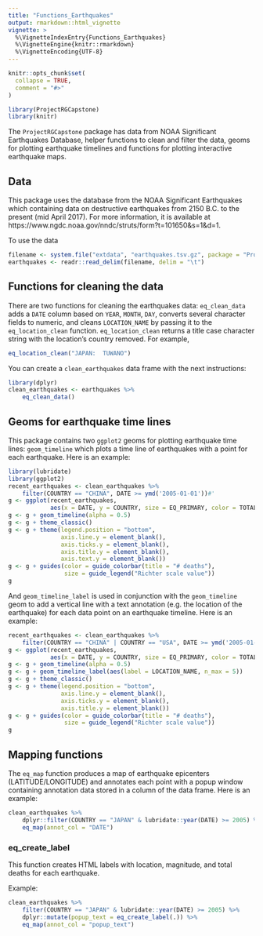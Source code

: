 ```yaml
---
title: "Functions_Earthquakes"
output: rmarkdown::html_vignette
vignette: >
  %\VignetteIndexEntry{Functions_Earthquakes}
  %\VignetteEngine{knitr::rmarkdown}
  %\VignetteEncoding{UTF-8}
---
```


```r
knitr::opts_chunk$set(
  collapse = TRUE,
  comment = "#>"
)
```

```r
library(ProjectRGCapstone)
library(knitr)
```

The `ProjectRGCapstone` package has data from NOAA Significant Earthquakes Database, helper functions to clean and filter the data,
geoms for plotting earthquake timelines and functions for plotting interactive earthquake maps.

## Data

This package uses the database from the NOAA Significant Earthquakes which containing data on destructive earthquakes from 2150 B.C. to the present (mid April 2017). For more information, it is available at https://www.ngdc.noaa.gov/nndc/struts/form?t=101650&s=1&d=1. 

To use the data

```r
filename <- system.file("extdata", "earthquakes.tsv.gz", package = "ProjectRGCapstone")
earthquakes <- readr::read_delim(filename, delim = "\t")
```


## Functions for cleaning the data

There are two functions for cleaning the earthquakes data: `eq_clean_data` adds a `DATE` column based on `YEAR`, `MONTH`, `DAY`, converts several character fields to numeric, and cleans `LOCATION_NAME` by passing it to the `eq_location_clean` function. `eq_location_clean` returns a title case character string with the location's country removed. For example,

```r
eq_location_clean("JAPAN:  TUWANO")
```

You can create a `clean_earthquakes` data frame with the next instructions:

```r
library(dplyr)
clean_earthquakes <- earthquakes %>%
    eq_clean_data()
```

## Geoms for earthquake time lines

This package contains two `ggplot2` geoms for plotting earthquake time lines: `geom_timeline` which plots a time line of earthquakes with a point for each earthquake. Here is an example:

```r
library(lubridate)
library(ggplot2)
recent_earthquakes <- clean_earthquakes %>%
    filter(COUNTRY == "CHINA", DATE >= ymd('2005-01-01'))#'
g <- ggplot(recent_earthquakes,
            aes(x = DATE, y = COUNTRY, size = EQ_PRIMARY, color = TOTAL_DEATHS))
g <- g + geom_timeline(alpha = 0.5)
g <- g + theme_classic()
g <- g + theme(legend.position = "bottom",
               axis.line.y = element_blank(),
               axis.ticks.y = element_blank(),
               axis.title.y = element_blank(),
               axis.text.y = element_blank())
g <- g + guides(color = guide_colorbar(title = "# deaths"),
                size = guide_legend("Richter scale value"))
g
```

And `geom_timeline_label` is used in conjunction with the `geom_timeline` geom to add a vertical line with a text annotation (e.g. the location of the earthquake) for each data point on an earthquake timeline. Here is an example:

```r
recent_earthquakes <- clean_earthquakes %>%
    filter(COUNTRY == "CHINA" | COUNTRY == "USA", DATE >= ymd('2005-01-01'))
g <- ggplot(recent_earthquakes,
            aes(x = DATE, y = COUNTRY, size = EQ_PRIMARY, color = TOTAL_DEATHS))
g <- g + geom_timeline(alpha = 0.5)
g <- g + geom_timeline_label(aes(label = LOCATION_NAME, n_max = 5))
g <- g + theme_classic()
g <- g + theme(legend.position = "bottom",
               axis.line.y = element_blank(),
               axis.ticks.y = element_blank(),
               axis.title.y = element_blank())
g <- g + guides(color = guide_colorbar(title = "# deaths"),
                size = guide_legend("Richter scale value"))
g
```

## Mapping functions

The `eq_map` function produces a map of earthquake epicenters (LATITUDE/LONGITUDE) and annotates each point with a popup window containing annotation data stored in a column of the data frame. Here is an example:

```r
clean_earthquakes %>%
    dplyr::filter(COUNTRY == "JAPAN" & lubridate::year(DATE) >= 2005) %>%
    eq_map(annot_col = "DATE")
```

### eq_create_label

This function creates HTML labels with location, magnitude, and total deaths for each earthquake.

Example:

```r
clean_earthquakes %>%
    filter(COUNTRY == "JAPAN" & lubridate::year(DATE) >= 2005) %>%
    dplyr::mutate(popup_text = eq_create_label(.)) %>%
    eq_map(annot_col = "popup_text")
```


